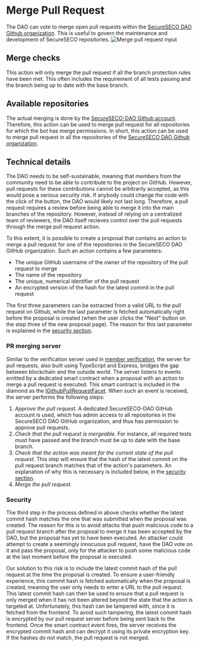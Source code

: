 # Merge Pull Request

The DAO can vote to merge open pull requests within the [SecureSECO DAO Github organization](https://github.com/SecureSECODAO).
This is useful to govern the maintenance and development of SecureSECO repositories.
![Merge pull request input](/img/merge-pull-request-input.png)

## Merge checks

This action will only merge the pull request if all the branch protection rules have been met.
This often includes the requirement of all tests passing and the branch being up to date with the base branch.

## Available repositories

The actual merging is done by the [SecureSECO-DAO Github account](https://github.com/SecureSECO-DAO).
Therefore, this action can be used to merge pull request for all repositories for which the bot has merge permissions.
In short, this action can be used to merge pull request in all the repositories of the [SecureSECO DAO Github organization](https://github.com/orgs/SecureSECODAO/repositories).

## Technical details

The DAO needs to be self-sustainable, meaning that members from the community need to be able to contribute to the project on GitHub. However, pull requests for these contributions cannot be arbitrarily accepted, as this would pose a serious security risk. If anybody could change the code with the click of the button, the DAO would likely not last long. Therefore, a pull request requires a review before being able to merge it into the main branches of the repository. However, instead of relying on a centralized team of reviewers, the DAO itself recieves control over the pull requests through the merge pull request action.

To this extent, it is possible to create a proposal that contains an action to merge a pull request for one of the repositories in the SecureSECO DAO GitHub organization. Such an action contains a few parameters:

- The unique GitHub username of the owner of the repository of the pull request to merge
- The name of the repository
- The unique, numerical identifier of the pull request
- An encrypted version of the hash for the latest commit in the pull request

The first three parameters can be extracted from a valid URL to the pull request on Github, while the last parameter is fetched automatically right before the proposal is created (when the user clicks the "Next" button on the step three of the new proposal page). The reason for this last parameter is explained in the [security section](#security).

### PR merging server

Similar to the verification server used in [member verification](/joining/verification#technical-details), the server for pull requests, also built using TypeScript and Express, bridges the gap between blockchain and the outside world. The server listens to events emitted by a dedicated smart contract when a proposal with an action to merge a pull request is executed. This smart contract is included in the diamond as the [IGithubPullRequestFacet](/diamond/facets#github-pull-request-merger). When such an event is received, the server performs the following steps:

1. _Approve the pull request_. A dedicated SecureSECO-DAO GitHub account is used, which has admin access to all repositories in the SecureSECO DAO GitHub organization, and thus has permission to approve pull requests.
2. _Check that the pull request is mergeable_. For instance, all required tests must have passed and the branch must be up to date with the base branch.
3. _Check that the action was meant for the current state of the pull request_. This step will ensure that the hash of the latest commit on the pull request branch matches that of the action's parameters. An explanation of why this is necessary is included below, in the [security section](#security).
4. _Merge the pull request_.

### Security

The third step in the process defined in above checks whether the latest commit hash matches the one that was submitted when the proposal was created. The reason for this is to avoid attacks that push malicious code to a pull request branch after the proposal to merge it has been accepted by the DAO, but the proposal has yet to have been executed. An attacker could attempt to create a seemingly innocuous pull request, have the DAO vote on it and pass the proposal, only for the attacker to push some malicious code at the last moment before the proposal is executed.

Our solution to this risk is to include the latest commit hash of the pull request at the time the proposal is created. To ensure a user-friendly experience, this commit hash is fetched automatically when the proposal is created, meaning the user only needs to enter a URL to the pull request. This latest commit hash can then be used to ensure that a pull request is only merged when it has not been altered beyond the state that the action is targeted at. Unfortunately, this hash can be tampered with, since it is fetched from the frontend. To avoid such tampering, the latest commit hash is encrypted by our pull request server before being sent back to the frontend. Once the smart contract event fires, the server receives the encrypted commit hash and can decrypt it using its private encryption key. If the hashes do not match, the pull request is not merged.
